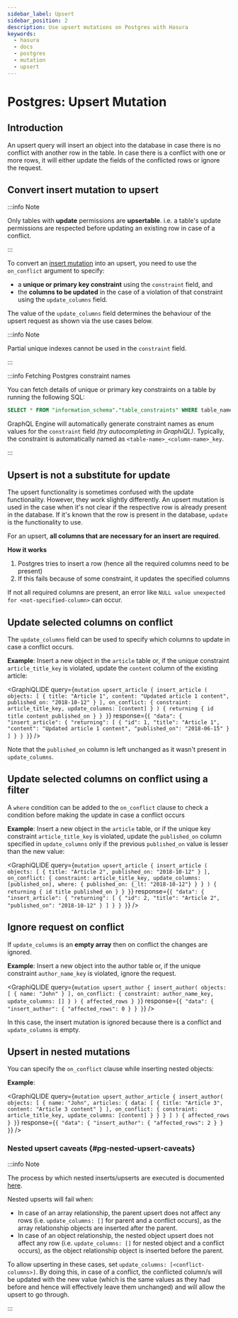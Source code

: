 ```yaml
---
sidebar_label: Upsert
sidebar_position: 2
description: Use upsert mutations on Postgres with Hasura
keywords:
  - hasura
  - docs
  - postgres
  - mutation
  - upsert
---
```



# Postgres: Upsert Mutation

## Introduction

An upsert query will insert an object into the database in case there is no conflict with another row in the table. In
case there is a conflict with one or more rows, it will either update the fields of the conflicted rows or ignore the
request.

## Convert insert mutation to upsert

:::info Note

Only tables with **update** permissions are **upsertable**. i.e. a table's update permissions are respected before
updating an existing row in case of a conflict.

:::

To convert an [insert mutation](/mutations/postgres/insert.mdx) into an upsert, you need to use the `on_conflict`
argument to specify:

- a **unique or primary key constraint** using the `constraint` field, and
- the **columns to be updated** in the case of a violation of that constraint using the `update_columns` field.

The value of the `update_columns` field determines the behaviour of the upsert request as shown via the use cases below.

:::info Note

Partial unique indexes cannot be used in the `constraint` field.

:::

:::info Fetching Postgres constraint names

You can fetch details of unique or primary key constraints on a table by running the following SQL:

```sql
SELECT * FROM "information_schema"."table_constraints" WHERE table_name='<table>' AND table_schema='<schema>';
```

GraphQL Engine will automatically generate constraint names as enum values for the `constraint` field _(try
autocompleting in GraphiQL)_. Typically, the constraint is automatically named as `<table-name>_<column-name>_key`.

:::

## Upsert is not a substitute for update

The upsert functionality is sometimes confused with the update functionality. However, they work slightly differently.
An upsert mutation is used in the case when it's not clear if the respective row is already present in the database. If
it's known that the row is present in the database, `update` is the functionality to use.

For an upsert, **all columns that are necessary for an insert are required**.

**How it works**

1.  Postgres tries to insert a row (hence all the required columns need to be present)
2.  If this fails because of some constraint, it updates the specified columns

If not all required columns are present, an error like `NULL value unexpected for <not-specified-column>` can occur.

## Update selected columns on conflict

The `update_columns` field can be used to specify which columns to update in case a conflict occurs.

**Example**: Insert a new object in the `article` table or, if the unique constraint `article_title_key` is violated,
update the `content` column of the existing article:

<GraphiQLIDE
  query={`mutation upsert_article {
  insert_article (
    objects: [
      {
        title: "Article 1",
        content: "Updated article 1 content",
        published_on: "2018-10-12"
      }
    ],
    on_conflict: {
      constraint: article_title_key,
      update_columns: [content]
    }
  ) {
    returning {
      id
      title
      content
      published_on
    }
  }
}`}
  response={`{
  "data": {
    "insert_article": {
      "returning": [
        {
          "id": 1,
          "title": "Article 1",
          "content": "Updated article 1 content",
          "published_on": "2018-06-15"
        }
      ]
    }
  }
}`}
/>

Note that the `published_on` column is left unchanged as it wasn't present in `update_columns`.

## Update selected columns on conflict using a filter

A `where` condition can be added to the `on_conflict` clause to check a condition before making the update in case a
conflict occurs

**Example**: Insert a new object in the `article` table, or if the unique key constraint `article_title_key` is
violated, update the `published_on` column specified in `update_columns` only if the previous `published_on` value is
lesser than the new value:

<GraphiQLIDE
  query={`mutation upsert_article {
  insert_article (
    objects: [
      {
        title: "Article 2",
        published_on: "2018-10-12"
      }
    ],
    on_conflict: {
      constraint: article_title_key,
      update_columns: [published_on],
      where: {
        published_on: {_lt: "2018-10-12"}
      }
    }
  ) {
    returning {
      id
      title
      published_on
    }
  }
}`}
  response={`{
  "data": {
    "insert_article": {
      "returning": [
        {
          "id": 2,
          "title": "Article 2",
          "published_on": "2018-10-12"
        }
      ]
    }
  }
}`}
/>

## Ignore request on conflict

If `update_columns` is an **empty array** then on conflict the changes are ignored.

**Example**: Insert a new object into the author table or, if the unique constraint `author_name_key` is violated,
ignore the request.

<GraphiQLIDE
  query={`mutation upsert_author {
  insert_author(
    objects: [
      { name: "John" }
    ],
    on_conflict: {
      constraint: author_name_key,
      update_columns: []
    }
  ) {
    affected_rows
  }
}`}
  response={`{
  "data": {
    "insert_author": {
      "affected_rows": 0
    }
  }
}`}
/>

In this case, the insert mutation is ignored because there is a conflict and `update_columns` is empty.

## Upsert in nested mutations

You can specify the `on_conflict` clause while inserting nested objects:

**Example**:

<GraphiQLIDE
  query={`mutation upsert_author_article {
  insert_author(
    objects: [
      {
        name: "John",
        articles: {
          data: [
            {
              title: "Article 3",
              content: "Article 3 content"
            }
          ],
          on_conflict: {
            constraint: article_title_key,
            update_columns: [content]
          }
        }
      }
    ]
  ) {
    affected_rows
  }
}`}
  response={`{
  "data": {
    "insert_author": {
      "affected_rows": 2
    }
  }
}`}
/>

### Nested upsert caveats {#pg-nested-upsert-caveats}

:::info Note

The process by which nested inserts/upserts are executed is documented
[here](/mutations/postgres/insert.mdx#pg-nested-inserts).

Nested upserts will fail when:

- In case of an array relationship, the parent upsert does not affect any rows (i.e. `update_columns: []` for parent and
  a conflict occurs), as the array relationship objects are inserted after the parent.
- In case of an object relationship, the nested object upsert does not affect any row (i.e. `update_columns: []` for
  nested object and a conflict occurs), as the object relationship object is inserted before the parent.

To allow upserting in these cases, set `update_columns: [<conflict-columns>]`. By doing this, in case of a conflict, the
conflicted column/s will be updated with the new value (which is the same values as they had before and hence will
effectively leave them unchanged) and will allow the upsert to go through.

:::

